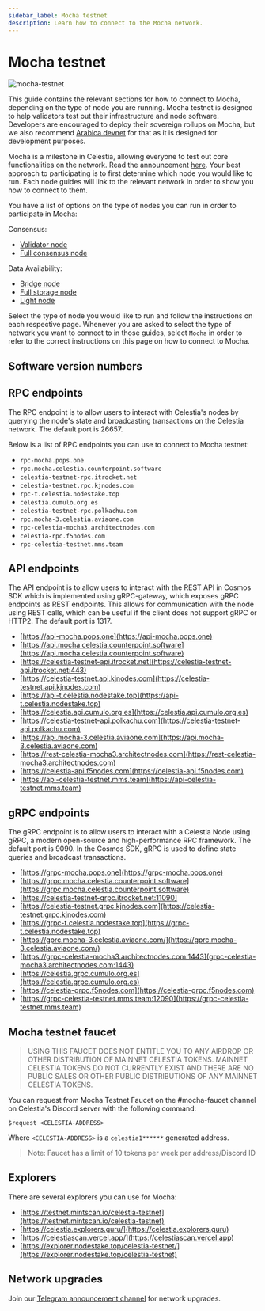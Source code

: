 ```yaml
---
sidebar_label: Mocha testnet
description: Learn how to connect to the Mocha network.
---
```


# Mocha testnet


![mocha-testnet](/img/mocha.jpg)

This guide contains the relevant sections for how to connect to Mocha,
depending on the type of node you are running. Mocha testnet is designed
to help validators test out their infrastructure and node software.
Developers are encouraged to deploy their
sovereign rollups on Mocha, but we also recommend [Arabica devnet](./arabica-devnet.mdx)
for that as it is designed for development purposes.

Mocha is a milestone in Celestia, allowing everyone to test out
core functionalities on the network. Read the announcement [here](https://blog.celestia.org/celestia-testnet-introduces-alpha-data-availability-api).
Your best approach to participating is to first determine which node
you would like to run. Each node guides will link to the relevant network
in order to show you how to connect to them.

You have a list of options on the type of nodes you can run in order to
participate in Mocha:

Consensus:

* [Validator node](./validator-node.md)
* [Full consensus node](./full-consensus-node.md)

Data Availability:

* [Bridge node](./bridge-node.mdx)
* [Full storage node](./full-storage-node.mdx)
* [Light node](./light-node.mdx)

Select the type of node you would like to run and follow the instructions
on each respective page. Whenever you are asked to select the type of network
you want to connect to in those guides, select `Mocha` in order to refer
to the correct instructions on this page on how to connect to Mocha.

## Software version numbers

<MochaVersionTags />

## RPC endpoints

The RPC endpoint is to allow users to interact with Celestia's nodes by
querying the node's state and broadcasting transactions on the
Celestia network. The default port is 26657.

Below is a list of RPC endpoints you can use to connect to Mocha testnet:

* `rpc-mocha.pops.one`
* `rpc.mocha.celestia.counterpoint.software`
* `celestia-testnet-rpc.itrocket.net`
* `celestia-testnet.rpc.kjnodes.com`
* `rpc-t.celestia.nodestake.top`
* `celestia.cumulo.org.es`
* `celestia-testnet-rpc.polkachu.com`
* `rpc.mocha-3.celestia.aviaone.com`
* `rpc-celestia-mocha3.architectnodes.com`
* `celestia-rpc.f5nodes.com`
* `rpc-celestia-testnet.mms.team`

## API endpoints

The API endpoint is to allow users to interact with the REST API in Cosmos
SDK which is implemented using gRPC-gateway, which exposes gRPC endpoints
as REST endpoints. This allows for communication with the node using REST
calls, which can be useful if the client does not support gRPC or HTTP2.
The default port is 1317.

* [https://api-mocha.pops.one](https://api-mocha.pops.one)
* [https://api.mocha.celestia.counterpoint.software](https://api.mocha.celestia.counterpoint.software)
* [https://celestia-testnet-api.itrocket.net](https://celestia-testnet-api.itrocket.net:443)
* [https://celestia-testnet.api.kjnodes.com](https://celestia-testnet.api.kjnodes.com)
* [https://api-t.celestia.nodestake.top](https://api-t.celestia.nodestake.top)
* [https://celestia.api.cumulo.org.es](https://celestia.api.cumulo.org.es)
* [https://celestia-testnet-api.polkachu.com](https://celestia-testnet-api.polkachu.com)
* [https://api.mocha-3.celestia.aviaone.com](https://api.mocha-3.celestia.aviaone.com)
* [https://rest-celestia-mocha3.architectnodes.com](https://rest-celestia-mocha3.architectnodes.com)
* [https://celestia-api.f5nodes.com](https://celestia-api.f5nodes.com)
* [https://api-celestia-testnet.mms.team](https://api-celestia-testnet.mms.team)

## gRPC endpoints

The gRPC endpoint is to allow users to interact with a Celestia Node using
gRPC, a modern open-source and high-performance RPC framework. The default
port is 9090. In the Cosmos SDK, gRPC is used to define state queries and
broadcast transactions.

* [https://grpc-mocha.pops.one](https://grpc-mocha.pops.one)
* [https://grpc.mocha.celestia.counterpoint.software](https://grpc.mocha.celestia.counterpoint.software)
* [https://celestia-testnet-grpc.itrocket.net:11090]
* [https://celestia-testnet.grpc.kjnodes.com](https://celestia-testnet.grpc.kjnodes.com)
* [https://grpc-t.celestia.nodestake.top](https://grpc-t.celestia.nodestake.top)
* [https://gprc.mocha-3.celestia.aviaone.com/](https://gprc.mocha-3.celestia.aviaone.com/)
* [https://grpc-celestia-mocha3.architectnodes.com:1443](grpc-celestia-mocha3.architectnodes.com:1443)
* [https://celestia.grpc.cumulo.org.es](https://celestia.grpc.cumulo.org.es)
* [https://celestia-grpc.f5nodes.com](https://celestia-grpc.f5nodes.com)
* [https://grpc-celestia-testnet.mms.team:12090](https://grpc-celestia-testnet.mms.team)

## Mocha testnet faucet

> USING THIS FAUCET DOES NOT ENTITLE YOU TO ANY AIRDROP OR OTHER
  DISTRIBUTION OF MAINNET CELESTIA TOKENS. MAINNET CELESTIA TOKENS
  DO NOT CURRENTLY EXIST AND THERE ARE NO PUBLIC SALES OR OTHER PUBLIC
  DISTRIBUTIONS OF ANY MAINNET CELESTIA TOKENS.

You can request from Mocha Testnet Faucet on the #mocha-faucet channel on
Celestia's Discord server with the following command:

```text
$request <CELESTIA-ADDRESS>
```

Where `<CELESTIA-ADDRESS>` is a `celestia1******` generated address.

> Note: Faucet has a limit of 10 tokens per week per address/Discord ID

## Explorers

There are several explorers you can use for Mocha:

* [https://testnet.mintscan.io/celestia-testnet](https://testnet.mintscan.io/celestia-testnet)
* [https://celestia.explorers.guru/](https://celestia.explorers.guru)
* [https://celestiascan.vercel.app/](https://celestiascan.vercel.app)
* [https://explorer.nodestake.top/celestia-testnet/](https://explorer.nodestake.top/celestia-testnet)

## Network upgrades

Join our [Telegram announcement channel](https://t.me/+smSFIA7XXLU4MjJh)
for network upgrades.
